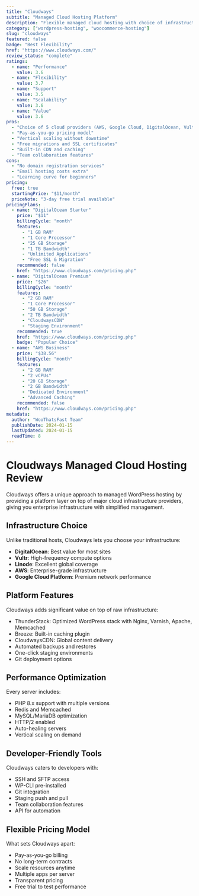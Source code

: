 ```yaml
---
title: "Cloudways"
subtitle: "Managed Cloud Hosting Platform"
description: "Flexible managed cloud hosting with choice of infrastructure providers and pay-as-you-go pricing for WordPress and WooCommerce."
category: ["wordpress-hosting", "woocommerce-hosting"]
slug: "cloudways"
featured: false
badge: "Best Flexibility"
href: "https://www.cloudways.com/"
review_status: "complete"
ratings:
  - name: "Performance"
    value: 3.6
  - name: "Flexibility"
    value: 3.7
  - name: "Support"
    value: 3.5
  - name: "Scalability"
    value: 3.6
  - name: "Value"
    value: 3.6
pros:
  - "Choice of 5 cloud providers (AWS, Google Cloud, DigitalOcean, Vultr, Linode)"
  - "Pay-as-you-go pricing model"
  - "Vertical scaling without downtime"
  - "Free migrations and SSL certificates"
  - "Built-in CDN and caching"
  - "Team collaboration features"
cons:
  - "No domain registration services"
  - "Email hosting costs extra"
  - "Learning curve for beginners"
pricing:
  free: true
  startingPrice: "$11/month"
  priceNote: "3-day free trial available"
pricingPlans:
  - name: "DigitalOcean Starter"
    price: "$11"
    billingCycle: "month"
    features:
      - "1 GB RAM"
      - "1 Core Processor"
      - "25 GB Storage"
      - "1 TB Bandwidth"
      - "Unlimited Applications"
      - "Free SSL & Migration"
    recommended: false
    href: "https://www.cloudways.com/pricing.php"
  - name: "DigitalOcean Premium"
    price: "$26"
    billingCycle: "month"
    features:
      - "2 GB RAM"
      - "1 Core Processor"
      - "50 GB Storage"
      - "2 TB Bandwidth"
      - "CloudwaysCDN"
      - "Staging Environment"
    recommended: true
    href: "https://www.cloudways.com/pricing.php"
    badge: "Popular Choice"
  - name: "AWS Business"
    price: "$38.56"
    billingCycle: "month"
    features:
      - "2 GB RAM"
      - "2 vCPUs"
      - "20 GB Storage"
      - "2 GB Bandwidth"
      - "Dedicated Environment"
      - "Advanced Caching"
    recommended: false
    href: "https://www.cloudways.com/pricing.php"
metadata:
  author: "WooThatsFast Team"
  publishDate: 2024-01-15
  lastUpdated: 2024-01-15
  readTime: 8
---
```


# Cloudways Managed Cloud Hosting Review

Cloudways offers a unique approach to managed WordPress hosting by providing a platform layer on top of major cloud infrastructure providers, giving you enterprise infrastructure with simplified management.

## Infrastructure Choice

Unlike traditional hosts, Cloudways lets you choose your infrastructure:
- **DigitalOcean**: Best value for most sites
- **Vultr**: High-frequency compute options
- **Linode**: Excellent global coverage
- **AWS**: Enterprise-grade infrastructure
- **Google Cloud Platform**: Premium network performance

## Platform Features

Cloudways adds significant value on top of raw infrastructure:
- ThunderStack: Optimized WordPress stack with Nginx, Varnish, Apache, Memcached
- Breeze: Built-in caching plugin
- CloudwaysCDN: Global content delivery
- Automated backups and restores
- One-click staging environments
- Git deployment options

## Performance Optimization

Every server includes:
- PHP 8.x support with multiple versions
- Redis and Memcached
- MySQL/MariaDB optimization
- HTTP/2 enabled
- Auto-healing servers
- Vertical scaling on demand

## Developer-Friendly Tools

Cloudways caters to developers with:
- SSH and SFTP access
- WP-CLI pre-installed
- Git integration
- Staging push and pull
- Team collaboration features
- API for automation

## Flexible Pricing Model

What sets Cloudways apart:
- Pay-as-you-go billing
- No long-term contracts
- Scale resources anytime
- Multiple apps per server
- Transparent pricing
- Free trial to test performance